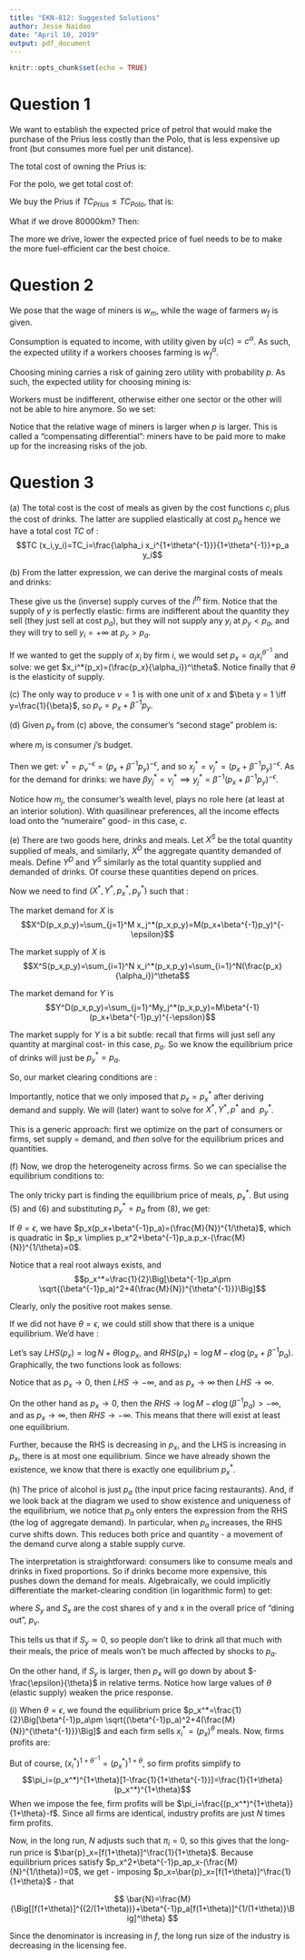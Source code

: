 ```yaml
---
title: "EKN-812: Suggested Solutions"
author: Jesse Naidoo
date: "April 10, 2019"
output: pdf_document
---
```


```r
knitr::opts_chunk$set(echo = TRUE)
```

# Question 1

We want to establish the expected price of petrol that would make the purchase of the Prius less costly than the Polo, that is less expensive up front (but consumes more fuel per unit distance).

The total cost of owning the Prius is: 

\begin{align*}
TC_{Prius}&=(490000-100000)+\frac{3,5l}{100km}.20000km.(15R/l+2p(R/l))\\
&=390000+(3.5).200(15+2p)\\
&=390000+ 10 500 +1400p.
\end{align*}

For the polo, we get total cost of: 
\begin{align*}
TC_{Polo}&=(280000-100000)+\frac{5l}{100km}.20000km.(15R/l+2p(R/l))\\
&=180000+5.200(15+2p)\\
&=180000+ 15000 +2000p.
\end{align*}

We buy the Prius if $TC_{Prius}\leq TC_{Polo}$, that is: 
\begin{align*}
390000+ 10 500 +1400E[p] &\leq 180000+ 15000 +2000E[p]\\
\iff 205500&\leq 600E[p]\\
\implies 342.5&\leq E[p]
\end{align*}

What if we drove 80000km? Then:
\begin{align*}
TC_{Prius}&\leq TC_{Polo}\\
390000+(3.5).800.(15+2E[p]) &\leq 180000+5.800.(15+2E[p])\\
192000 &\leq 2400E[p]\\
\implies 80&\leq E[p]
\end{align*}

The more we drive, lower the expected price of fuel needs to be to make the more fuel-efficient car the best choice. 

# Question 2

We pose that the wage of miners is $w_m$, while the wage of farmers $w_f$ is given. 

Consumption is equated to income, with utility given by $u(c)=c^\alpha$. As such, the expected utility if a workers chooses farming is $w_f^\alpha$. 

Choosing mining carries a risk of gaining zero utility with probability $p$. As such, the expected utility for choosing mining is: 

\begin{align*}
p.0+(1-p)w_m^\alpha=(1-p)w_m^\alpha
\end{align*}

Workers must be indifferent, otherwise either one sector or the other will not be able to hire anymore. So we set: 

\begin{align*}
(1-p)w_m^\alpha&=w_f^\alpha\\
\implies w_m&=\frac{w_f}{(1-p)^{1/\alpha}}\\
\iff \frac{w_m}{w_f}&=(1-p)^{-1/\alpha}
\end{align*}

Notice that the relative wage of miners is larger when $p$ is larger. This is called a "compensating differential": miners have to be paid more to make up for the increasing risks of the job. 

# Question 3

\noindent(a) The total cost is the cost of meals as given by the cost functions $c_i$  plus the cost of drinks. The latter are supplied elastically at cost $p_a$ hence we have a total cost $TC$ of : 
$$TC (x_i,y_i)=TC_i=\frac{\alpha_i x_i^{1+\theta^{-1}}}{1+\theta^{-1}}+p_a y_i$$

\noindent(b) From the latter expression, we can derive the marginal costs of meals and drinks: 

\begin{align*}
MC_{x,i}=\frac{\partial TC_i}{\partial x_i}&=\alpha_i x_i^{\theta^{-1}}\\
MC_{y,i}&=p_a
\end{align*}

These give us the (inverse) supply curves of the $i^{th}$ firm. Notice that the supply of $y$ is perfectly elastic: firms are indifferent about the quantity they sell (they just sell at cost $p_a$), but they will not supply any $y_i$ at $p_y<p_a$, and they will try to sell $y_i=+\infty$ at $p_y>p_a$. 

If we wanted to get the supply of $x_i$ by firm $i$, we would set $p_x=\alpha_ix_i^{\theta^{-1}}$ and solve: we get $x_i^*(p_x)=(\frac{p_x}{\alpha_i})^\theta$. Notice finally that $\theta$ is the elasticity of supply. 


\noindent(c) The only way to produce $v = 1$ is with one unit of $x$ and $\beta y = 1 \iff y=\frac{1}{\beta}$, so $p_v=p_x+\beta^{-1}p_y$.

\noindent(d) Given $p_v$ from (c) above, the consumer's "second stage" problem is: 

\begin{align*}
max \ c+\frac{v^{1-\epsilon^{-1}}}{1-\epsilon^{-1}}\\
\text{s.t} \ c+p_v.v\leq m_j
\end{align*}
where $m_j$ is consumer $j$'s budget. 

Then we get: $v^*=p_v^{-\epsilon}=(p_x+\beta^{-1}p_y)^{-\epsilon}$, and so $x_j^*=v_j^*=(p_x+\beta^{-1}p_y)^{-\epsilon}$. As for the demand for drinks: we have $\beta y_j^*=v_j^* \implies y_j^*=\beta^{-1}(p_x+\beta^{-1}p_y)^{-\epsilon}$.

Notice how $m_j$, the consumer's wealth level, plays no role here (at least at an interior solution). With quasilinear preferences, all the income effects load onto the "numeraire" good- in this case, $c$. 


\noindent(e) There are two goods here, drinks and meals. Let $X^S$ be the total quantity supplied of meals, and similarly, $X^D$ the aggregate quantity demanded of meals. Define $Y^D$ and $Y^S$ similarly as the total quantity supplied and demanded of drinks. Of course these quantities depend on prices. 

Now we need to find $(X^*,Y^*,p_x^*,p_y^*)$ such that : 
\begin{align*}
X^*&=X^S(p_x^*,p_y^*)\\
X^*&=X^D(p_x^*,p_y^*)\\
Y^*&=Y^D(p_x^*,p_y^*)\\
Y^*&=Y^S(p_x^*,p_y^*)
\end{align*}

The market demand for $X$ is $$X^D(p_x,p_y)=\sum_{j=1}^M x_j^*(p_x,p_y)=M(p_x+\beta^{-1}p_y)^{-\epsilon}$$

The market supply of $X$ is $$X^S(p_x,p_y)=\sum_{i=1}^N x_i^*(p_x,p_y)=\sum_{i=1}^N(\frac{p_x}{\alpha_i})^\theta$$

The market demand for $Y$ is $$Y^D(p_x,p_y)=\sum_{j=1}^My_j^*(p_x,p_y)=M\beta^{-1}(p_x+\beta^{-1}p_y)^{-\epsilon}$$

The market supply for $Y$ is a bit subtle: recall that firms will just sell any quantity at marginal cost- in this case, $p_a$. So we know the equilibrium price of drinks will just be $p_y^*=p_a$.

So, our market clearing conditions are : 
\begin{align}
X^*&=\sum_{i=1}^N(\frac{p_x^*}{\alpha_i})^\theta\\
X^*&=M(p_x^*+\beta^{-1}p_y^*)^{-\epsilon}\\
Y^*&=M\beta^{-1}(p_x^*+\beta^{-1}p_y^*)^{-\epsilon}\\
p_y^*&=p_a
\end{align}

Importantly, notice that we only imposed that $p_x = p_x^*$ after deriving demand and supply. We will (later) want to solve for $X^*, Y^*, p^*$ and $\ p^*_y$.

This is a generic approach: first we optimize on the part of consumers or firms, set supply = demand, and _then_ solve for the equilibrium prices and quantities. 


\noindent(f) Now, we drop the heterogeneity across firms. So we can specialise the equilibrium conditions to: 
\begin{align}
X^*&=N(p_x^*)^\theta\\
X^*&=M(p_x^*+\beta^{-1}p_y^*)^{-\epsilon}\\
Y^*&=M\beta^{-1}(p_x^*+\beta^{-1}p_y^*)^{-\epsilon}\\
p_y^*&=p_a
\end{align}

The only tricky part is finding the equilibrium price of meals, $p^*_x$. But using (5) and (6) and substituting $p_y^*=p_a$ from (8), we get: 
\begin{eqnarray*}
Np_x^\theta = M(p_x+\beta^{-1}p_a)^{-\epsilon} & \iff & p_x^\theta(p_x+\beta^{-1}p_a)^{\epsilon} = \frac{M}{N}
\end{eqnarray*}

If $\theta=\epsilon$, we have $p_x(p_x+\beta^{-1}p_a)=(\frac{M}{N})^{1/\theta}$, which is quadratic in $p_x \implies p_x^2+\beta^{-1}p_a.p_x-(\frac{M}{N})^{1/\theta}=0$.

Notice that a real root always exists, and $$p_x^*=\frac{1}{2}\Big[\beta^{-1}p_a\pm \sqrt{(\beta^{-1}p_a)^2+4(\frac{M}{N})^{\theta^{-1}}}\Big]$$

Clearly, only the positive root makes sense. 

If we did not have $\theta=\epsilon$, we could still show that there is a unique equilibrium. We'd have : 
\begin{eqnarray*}
Np_x^\theta = M(p_x+\beta^{-1}p_a)^{-\epsilon} & \Longleftrightarrow & \log N +\theta \log p_x = \log M - \epsilon \log (p_x+\beta^{-1}p_a) 
\end{eqnarray*}

Let's say $LHS(p_x)=\log N+ \theta \log p_x$, and $RHS(p_x) = \log M-\epsilon \log (p_x+\beta^{-1}p_a)$. Graphically, the two functions look as follows: 

\begin{figure}[!htb]
        \center{\includegraphics[width=\textwidth]
        {812-diagram.png}}
      \end{figure}
      
\clearpage

Notice that as $p_x \rightarrow 0$, then $LHS \rightarrow -\infty$, and as $p_x\rightarrow \infty$ then $LHS\rightarrow \infty$. 

On the other hand as $p_x \rightarrow 0$, then the $RHS \rightarrow \log M-\epsilon \log(\beta^{-1} p_a)>-\infty$, and as $p_x \rightarrow \infty$, then $RHS \rightarrow -\infty$. This means that there will exist at least one equilibrium. 

Further, because the RHS is decreasing in $p_x$, and the LHS is increasing in $p_x$, there is at most one equilibrium. Since we have already shown the existence, we know that there is exactly one equilibrium $p_x^*$. 


\noindent(h) The price of alcohol is just $p_a$ (the input price facing restaurants). And, if we look back at the diagram we used to show existence and uniqueness of the equilibrium, we notice that $p_a$ only enters the expression from the RHS (the log of aggregate demand). In particular, when $p_a$ increases, the RHS curve shifts down. This reduces both price and quantity - a movement of the demand curve along a stable supply curve. 

The interpretation is straightforward: consumers like to consume meals and drinks in fixed proportions. So if drinks become more expensive, this pushes down the demand for meals. Algebraically, we could implicitly differentiate the market-clearing condition (in logarithmic form) to get: 

\begin{align*}
\frac{\theta}{p_x}\frac{\partial p_x}{\partial p_a}&=-\epsilon(\frac{1}{p_x+\beta^{-1}p_a})(\frac{\partial p_x}{\partial p_a}+\beta^{-1})\\
\iff \theta(\frac{p_a}{p_x}\frac{\partial p_x}{\partial p_a})&=-\epsilon \Big[\frac{p_x}{p_x+\beta^{-1}p_a}.\frac{p_a}{p_x}\frac{\partial p_x}{\partial p_a}+\frac{\beta^{-1}p_a}{p_x+\beta^{-1}p_a} \Big]\\
\iff (\theta+\epsilon(\frac{p_x}{p_x+\beta^{-1}p_a}))\frac{\partial log p_x}{\partial log p_a}&=-\epsilon \frac{\beta^{-1}p_a}{p_x+\beta^{-1}p_a}\\
\implies \frac{\partial log p_x}{\partial log p_a}&=\frac{\epsilon S_y}{\theta+\epsilon S_x}
\end{align*}
where $S_y$ and $S_x$ are the cost shares of y and x in the overall price of "dining out", $p_v$. 

This tells us that if $S_y\simeq 0$, so people don't like to drink all that much with their meals, the price of meals won't be much affected by shocks to $p_a$. 

On the other hand, if $S_y$ is larger, then $p_x$ will go down by about $-\frac{\epsilon}{\theta}$ in relative terms. Notice how large values of $\theta$ (elastic supply) weaken the price response. 


\noindent(i) When $\theta = \epsilon$, we found the equilibrium price $p_x^*=\frac{1}{2}\Big[\beta^{-1}p_a\pm \sqrt{(\beta^{-1}p_a)^2+4(\frac{M}{N})^{\theta^{-1}}}\Big]$ and each firm sells $x_i^*=(p_x)^\theta$ meals. Now, firms profits are: 
\begin{align*}
\pi_i&=p_x^*.x_i^*(p_x^*)-c(x_i^*)\\
     &=(p_x^*)^{1+\theta}-\frac{(x_i^*)^{1+\theta^{-1}}}{1+\theta^{-1}}
\end{align*}

But of course, $(x_i^*)^{1+\theta^{-1}}=(p_x^*)^{1+\theta}$, so firm profits simplify to $$\pi_i=(p_x^*)^{1+\theta}[1-\frac{1}{1+\theta^{-1}}]=\frac{1}{1+\theta}(p_x^*)^{1+\theta}$$
When we impose the fee, firm profits will be $\pi_i=\frac{(p_x^*)^{1+\theta}}{1+\theta}-f$. Since all firms are identical, industry profits are just $N$ times firm profits. 

Now, in the long run, $N$ adjusts such that $\pi_i=0$, so this gives that the long-run price is $\bar{p}_x=[f(1+\theta)]^\frac{1}{1+\theta}$. Because equilibrium prices satisfy $p_x^2+\beta^{-1}p_ap_x-(\frac{M}{N}^{1/\theta})=0$, we get - imposing $p_x=\bar{p}_x=[f(1+\theta)]^\frac{1}{1+\theta}$ - that 

$$
\bar{N}=\frac{M}{\Big[[f(1+\theta)]^{(2/(1+\theta))}+\beta^{-1}p_a[f(1+\theta)]^{1/(1+\theta)}\Big]^\theta}
$$

Since the denominator is increasing in $f$, the long run size of the industry is decreasing in the licensing fee. 

